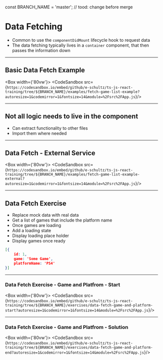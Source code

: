 
const BRANCH_NAME = 'master'; // tood: change before merge

# Data Fetching

* Common to use the `componentDidMount` lifecycle hook to request data
* The data fetching typically lives in a `container` component, that then passes the information down

---

## Basic Data Fetch Example

<Box width={'80vw'}>
    <CodeSandbox src={`https://codesandbox.io/embed/github/e-schultz/ts-js-react-training/tree/${BRANCH_NAME}/examples/fetch-game-list-example?autoresize=1&codemirror=1&fontsize=14&module=%2Fsrc%2FApp.js`}/>
</Box>

---

## Not all logic needs to live in the component

* Can extract functionality to other files 
* Import them where needed

---

## Data Fetch - External Service

<Box width={'80vw'}>
    <CodeSandbox src={`https://codesandbox.io/embed/github/e-schultz/ts-js-react-training/tree/${BRANCH_NAME}/examples/fetch-game-list-example-external?autoresize=1&codemirror=1&fontsize=14&module=%2Fsrc%2FApp.js`}/>
</Box>

---

## Data Fetch Exercise 

* Replace mock data with real data
* Get a list of games that include the platform name
* Once games are loading
* Add a loading state
* Display loading place holder
* Display games once ready 

```json
[{
    id: 1,
    game: 'Some Game',
    platformName: 'PS4'
}]
```
---

### Data Fetch Exercise - Game and Platfrom - Start

<Box width={'80vw'}>
    <CodeSandbox src={`https://codesandbox.io/embed/github/e-schultz/ts-js-react-training/tree/${BRANCH_NAME}/exercises/data-fetch-game-and-platform-start?autoresize=1&codemirror=1&fontsize=14&module=%2Fsrc%2FApp.js`}/>
</Box>

---

### Data Fetch Exercise - Game and Platfrom - Solution

<Box width={'80vw'}>
    <CodeSandbox src={`https://codesandbox.io/embed/github/e-schultz/ts-js-react-training/tree/${BRANCH_NAME}/exercises/data-fetch-game-and-platform-end?autoresize=1&codemirror=1&fontsize=14&module=%2Fsrc%2FApp.js`}/>
</Box>

